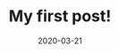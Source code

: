 ---
title: My first post!
slug: my-first-post
date: 2020-03-21
featureImage: img.png
excerpt: lorem ipsum dolor quantum netum sanctum, lorem ipsum dolor quantum netum sanctum. Lorem ipsum dolor quantum netum sanctum.
---